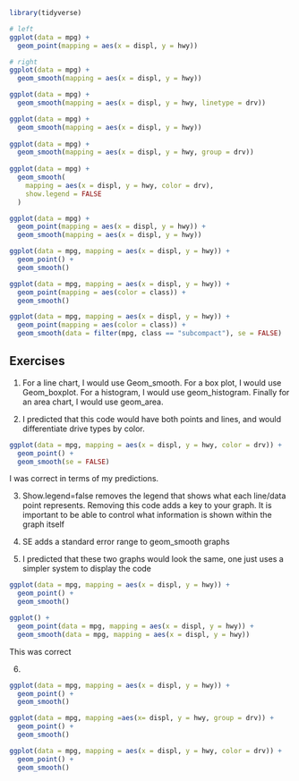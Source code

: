 ```r
library(tidyverse)
```

```r
# left
ggplot(data = mpg) + 
  geom_point(mapping = aes(x = displ, y = hwy))

# right
ggplot(data = mpg) + 
  geom_smooth(mapping = aes(x = displ, y = hwy))
```

```r
ggplot(data = mpg) + 
  geom_smooth(mapping = aes(x = displ, y = hwy, linetype = drv))

ggplot(data = mpg) +
  geom_smooth(mapping = aes(x = displ, y = hwy))
              
ggplot(data = mpg) +
  geom_smooth(mapping = aes(x = displ, y = hwy, group = drv))
    
ggplot(data = mpg) +
  geom_smooth(
    mapping = aes(x = displ, y = hwy, color = drv),
    show.legend = FALSE
  )

ggplot(data = mpg) + 
  geom_point(mapping = aes(x = displ, y = hwy)) +
  geom_smooth(mapping = aes(x = displ, y = hwy))

ggplot(data = mpg, mapping = aes(x = displ, y = hwy)) + 
  geom_point() + 
  geom_smooth()

ggplot(data = mpg, mapping = aes(x = displ, y = hwy)) + 
  geom_point(mapping = aes(color = class)) + 
  geom_smooth()

ggplot(data = mpg, mapping = aes(x = displ, y = hwy)) + 
  geom_point(mapping = aes(color = class)) + 
  geom_smooth(data = filter(mpg, class == "subcompact"), se = FALSE)
```

## Exercises

1) For a line chart, I would use Geom_smooth. For a box plot, I would use Geom_boxplot. For a histogram, I would use geom_histogram. Finally for an area chart, I would use geom_area.

2) I predicted that this code would have both points and lines, and would differentiate drive types by color. 
``` r
ggplot(data = mpg, mapping = aes(x = displ, y = hwy, color = drv)) + 
  geom_point() + 
  geom_smooth(se = FALSE)
```
I was correct in terms of my predictions.

3) Show.legend=false removes the legend that shows what each line/data point represents. Removing this code adds a key to your graph. It is important to be able to control what information is shown within the graph itself

4) SE adds a standard error range to geom_smooth graphs

5) I predicted that these two graphs would look the same, one just uses a simpler system to display the code
``` r
ggplot(data = mpg, mapping = aes(x = displ, y = hwy)) + 
  geom_point() + 
  geom_smooth()

ggplot() + 
  geom_point(data = mpg, mapping = aes(x = displ, y = hwy)) + 
  geom_smooth(data = mpg, mapping = aes(x = displ, y = hwy))
```
This was correct

6) 
```r
ggplot(data = mpg, mapping = aes(x = displ, y = hwy)) +
  geom_point() +
  geom_smooth()
```

```r
ggplot(data = mpg, mapping =aes(x= displ, y = hwy, group = drv)) +
  geom_point() +
  geom_smooth()
```

```r
ggplot(data = mpg, mapping = aes(x = displ, y = hwy, color = drv)) +
  geom_point() +
  geom_smooth()
```



